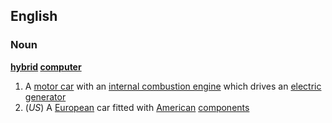 ==English==
===Noun===
{{wikipedia}}
'''[[hybrid]] [[computer]]'''
#A [[motor car]] with an [[internal combustion engine]] which drives an [[electric]] [[generator]]
#(''US'') A [[European]] car fitted with [[American]] [[component]]s